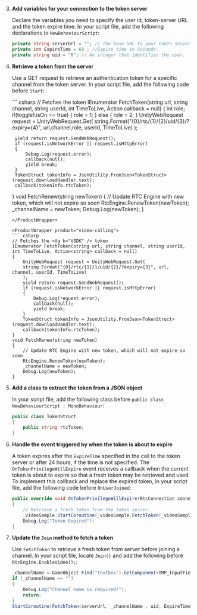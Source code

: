 
3. **Add variables for your connection to the token server**

    Declare the variables you need to specify the user id, token-server URL and the token expire time. In your script file, add the following declarations to `NewBehaviourScript`:

    ``` csharp
    private string serverUrl = ""; // The base URL to your token server. For example, https://app-name.herokuapp.com"
    private int ExpireTime = 60 ; //Expire time in Seconds.
    private string uid = "0"; // An integer that identifies the user.
    ```

4. **Retrieve a token from the server**

    Use a GET request to retrieve an authentication token for a specific channel from the token server. In your script file, add the following code before `Start`:

    <ProductWrapper product="interactive-live-streaming">
    ``` csharp
    // Fetches the <Vg k="VSDK" /> token
    IEnumerator FetchToken(string url, string channel, string userId, int TimeToLive, Action<string> callback = null)
    {
        int role;
        if(toggle1.isOn == true)
        {
            role = 1;
        }
        else
        {
            role = 2;
        }
        UnityWebRequest request = UnityWebRequest.Get(
        string.Format("{0}/rtc/{1}/{2}/uid/{3}/?expiry={4}", url,channel,role, userId, TimeToLive)
        );

        yield return request.SendWebRequest();
        if (request.isNetworkError || request.isHttpError)
        {
            Debug.Log(request.error);
            callback(null);
            yield break;
        }
        TokenStruct tokenInfo = JsonUtility.FromJson<TokenStruct>(request.downloadHandler.text);
        callback(tokenInfo.rtcToken);
    }
    void FetchRenew(string newToken)
    {
        // Update RTC Engine with new token, which will not expire so soon
        RtcEngine.RenewToken(newToken);
        _channelName = newToken;
        Debug.Log(newToken);
    }
    ```
    </ProductWrapper>

    <ProductWrapper product="video-calling">
    ``` csharp
    // Fetches the <Vg k="VSDK" /> token
    IEnumerator FetchToken(string url, string channel, string userId, int TimeToLive, Action<string> callback = null)
    {
        UnityWebRequest request = UnityWebRequest.Get(
        string.Format("{0}/rtc/{1}/1/uid/{2}/?expiry={3}", url, channel, userId, TimeToLive)
        );
        yield return request.SendWebRequest();
        if (request.isNetworkError || request.isHttpError)
        {
            Debug.Log(request.error);
            callback(null);
            yield break;
        }
        TokenStruct tokenInfo = JsonUtility.FromJson<TokenStruct>(request.downloadHandler.text);
        callback(tokenInfo.rtcToken);
    }
    void FetchRenew(string newToken)
    {
        // Update RTC Engine with new token, which will not expire so soon
        RtcEngine.RenewToken(newToken);
        _channelName = newToken;
        Debug.Log(newToken);
    }
    ```
    </ProductWrapper>

5. **Add a class to extract the token from a JSON object**

    In your script file, add the following class before `public class NewBehaviourScript : MonoBehaviour`:

    ``` csharp
    public class TokenStruct
    {
        public string rtcToken;
    }
    ```

6. **Handle the event triggered by <Vg k="AGORA_BACKEND" /> when the token is about to expire**

    A token expires after the `ExpireTime` specified in the call to the token server or after 24 hours, if the time is not specified. The `OnTokenPrivilegeWillExpire` event receives a callback when the current token is about to expire so that a fresh token may be retrieved and used. To implement this callback and replace the expired token, in your script file, add the following code before `OnUserJoined`:

    ``` csharp
    public override void OnTokenPrivilegeWillExpire(RtcConnection connection, string token)
    {
        // Retrieve a fresh token from the token server.
        _videoSample.StartCoroutine(_videoSample.FetchToken(_videoSample.serverUrl, _videoSample._channelName , _videoSample.uid, _videoSample.ExpireTime, _videoSample.FetchRenew));
        Debug.Log("Token Expired");
    }
    ```

7. **Update the `Join` method to fetch a token**

    Use `FetchToken` to retrieve a fresh token from server before joining a channel. In your script file, locate `Join()` and add the following before `RtcEngine.EnableVideo();`:

    ``` csharp
    _channelName = GameObject.Find("textbox").GetComponent<TMP_InputField>().text;
    if (_channelName == "")
    {
        Debug.Log("Channel name is required!");
        return;
    }
    StartCoroutine(FetchToken(serverUrl, _channelName , uid, ExpireTime, this.FetchRenew));
    ```

